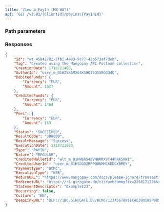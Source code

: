 ```yaml
---
title: 'View a PayIn (MB WAY)'  
api: 'GET /v2.01/{ClientId}/payins/{PayInId}'  
---
```

  

### Path parameters  

<PayInId />  

### Responses  

<AccordionGroup>

<Accordion title="200 - Succeeded">  

<IdResponse />  

<TagResponse />  

<CreationDateResponse />  

<AuthorIdResponse />  

<DebitedFunds2Response />  

<CreditedFunds2Response />  

<Fees1Response />  

<Status2Response />  

<ResultCodeResponse />  

<ResultMessageResponse />  

<ExecutionDateResponse />  

<TypeResponse />  

<NatureResponse />  

<CreditedWalletIdResponse />  

<CreditedUserIdResponse />  

<PaymentType11Response />  

<ExecutionTypeResponse />  

<ReturnURLResponse />  

<RedirectURLResponse />  

<StatementDescriptorResponse />  

<RecurringResponse />  

<Culture7Response />  

<DeepLinkURLResponse />  

</Accordion>

</AccordionGroup>  

<ResponseExample>  

```json 200 - Succeeded  
{
    "Id": "wt_45b42782-5fb1-4083-9c77-43b573af7deb",
    "Tag": "Created using the Mangopay API Postman collection",
    "CreationDate": 1718721483,
    "AuthorId": "user_m_01HZSK5MX04KS9Q7SQSSRGQQ4Q",
    "DebitedFunds": {
        "Currency": "EUR",
        "Amount": 1627
    },
    "CreditedFunds": {
        "Currency": "EUR",
        "Amount": 1464
    },
    "Fees": {
        "Currency": "EUR",
        "Amount": 163
    },
    "Status": "SUCCEEDED",
    "ResultCode": "000000",
    "ResultMessage": "Success",
    "ExecutionDate": 1718721503,
    "Type": "PAYIN",
    "Nature": "REGULAR",
    "CreditedWalletId": "wlt_m_01HW8AS48VH6MRXVT44RKK5RW1",
    "CreditedUserId": "user_m_01HSDQD2RPPQ8NMM36EDGYBMEY",
    "PaymentType": "BCMC",
    "ExecutionType": "WEB",
    "ReturnURL": "https://www.mangopay.com/docs/please-ignore?transactionId=wt_45b42782-5fb1-4083-9c77-43b573af7deb",
    "RedirectURL": "https://r3.girogate.de/ti/dumbdummy?tx=2268171296&rs=7aOKg7NOrsDswV0grlEuH7pdA7cQjjte&cs=80902c0479c4400785a66cb5db61c1c1fd670fff450c28c34fbb206462ceade4",
    "StatementDescriptor": "Example123",
    "Recurring": false,
    "Culture": "EN",
    "DeepLinkURL": "BEP://1BC.GIROGATE.DE/BCMC/123456789$ICAE3BUIH5P9U53Y5HKA9CRT"
}
```
</ResponseExample>  